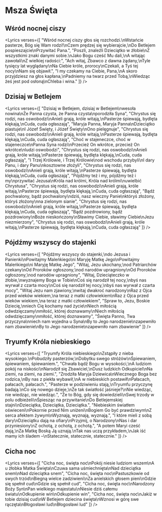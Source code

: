 
# Msza Święta

## Wśród nocnej ciszy
<Lyrics verses={[
  "Wśród nocnej ciszy głos się rozchodzi.\nWstańcie pasterze, Bóg się Wam rodzi!\nCzem prędzej się wybierajcie,\nDo Betlejem pospieszajcie\nPrzywitać Pana.",
  "Poszli, znaleźli Dzieciątko w żłobie\nZ wszystkimi znaki danymi sobie.\nJako Bogu cześć Mu dali,\nA witając zawołali\nZ wielkiej radości:",
  "Ach witaj, Zbawco z dawna żądany,\nTyle tysięcy lat wyglądany\nNa Ciebie króle, prorocy\nCzekali, a Tyś tej nocy\nNam się objawił.",
  "I my czekamy na Ciebie, Pana,\nA skoro przyjdziesz na głos kapłana,\nPadniemy na twarz przed Tobą,\nWiedząc żeś jest pod osłoną\nChleba i wina."
]} />

## Dzisiaj w Betlejem
<Lyrics verses={[
  "Dzisiaj w Betlejem, dzisiaj w Betlejem\nwesoła nowina\nŻe Panna czysta, że Panna czysta\nporodziła Syna",
  "Chrystus się rodzi, nas oswobodzi\nAnieli grają, króle witają,\nPasterze śpiewają, bydlęta klękają,\nCuda, cuda ogłaszają",
  "Maryja Panna, Maryja Panna\nDzieciątko piastuje\nI Józef Święty, i Józef Święty\nOno pielęgnuje",
  "Chrystus się rodzi, nas oswobodzi\nAnieli grają, króle witają,\nPasterze śpiewają, bydlęta klękają,\nCuda, cuda ogłaszają",
  "Choć w stajeneczce, choć w stajeneczce\nPanna Syna rodzi\nPrzecież On wkrótce, przecież On wkrótce\nludzi oswobodzi",
  "Chrystus się rodzi, nas oswobodzi\nAnieli grają, króle witają,\nPasterze śpiewają, bydlęta klękają,\nCuda, cuda ogłaszają",
  "I Trzej Królowie, i Trzej Królowie\nod wschodu przybyli\nI dary Panu, i dary Panu\nkosztowne złożyli",
  "Chrystus się rodzi, nas oswobodzi\nAnieli grają, króle witają,\nPasterze śpiewają, bydlęta klękają,\nCuda, cuda ogłaszają",
  "Pójdźmy też i my, pójdźmy też i my\nprzywitać Jezusa\nKróla nad królmi, Króla nad królmi\nuwielbić Chrystusa",
  "Chrystus się rodzi, nas oswobodzi\nAnieli grają, króle witają,\nPasterze śpiewają, bydlęta klękają,\nCuda, cuda ogłaszają",
  "Bądź pochwalony, bądź pochwalony\ndziś, nasz wieczny Panie\nktóryś złożony, któryś złożony\nna zielonym sianie",
  "Chrystus się rodzi, nas oswobodzi\nAnieli grają, króle witają,\nPasterze śpiewają, bydlęta klękają,\nCuda, cuda ogłaszają",
  "Bądź pozdrowiony, bądź pozdrowiony\nBoże nieskończony\nSławimy Ciebie, sławimy Ciebie\nJezu niezmierzony",
  "Chrystus się rodzi, nas oswobodzi\nAnieli grają, króle witają,\nPasterze śpiewają, bydlęta klękają,\nCuda, cuda ogłaszają"
]} />

## Pójdźmy wszyscy do stajenki
<Lyrics verses={[
  "Pójdźmy wszyscy do stajenki,\ndo Jezusa i Panienki\nPowitajmy Maleńkiego\ni Maryję Matkę Jego\nPowitajmy Maleńkiego\ni Maryję Matkę Jego",
  "Witaj, Jezu ukochany,\nod Patriarchów czekany\nOd Proroków ogłoszony,\nod narodów upragniony\nOd Proroków ogłoszony,\nod narodów upragniony",
  "Witaj, Dzieciąteczko w żłobie,\nwyznajemy Boga w Tobie\nCoś się narodził tej nocy,\nbyś nas wyrwał z czarta mocy\nCoś się narodził tej nocy,\nbyś nas wyrwał z czarta mocy",
  "Witaj Jezu nam zjawiony,\nwitaj dwakroć narodzony\nRaz z Ojca przed wieków wiekiem,\na teraz z matki człowiekiem\nRaz z Ojca przed wieków wiekiem,\na teraz z matki człowiekiem",
  "Spraw to, Jezu, Boskie Dziecię,\nniech Cię kochamy nad życie\nNiech miłością odwdzięczamy\nmiłość, której doznawamy\nNiech miłością odwdzięczamy\nmiłość, której doznawamy",
  "Święta Panno, Twa przyczyna\nniech nam wyjedna u Syna\nBy to Jego narodzenie\nzapewniło nam zbawienie\nBy to Jego narodzenie\nzapewniło nam zbawienie"
]} />

## Tryumfy Króla niebieskiego
<Lyrics verses={[
  "Tryumfy Króla niebieskiego\nZstąpiły z nieba wysokiego.\nPobudziły pasterzów,\nDobytku swego stróżów\nŚpiewaniem, śpiewaniem, śpiewaniem.",
  "Chwała bądź Bogu w wysokości,\nA ludziom pokój na niskości\nNarodził się Zbawiciel,\nDusz ludzkich Odkupiciel\nNa ziemi, na ziemi, na ziemi.",
  "Zrodziła Maryja Dziewica\nWiecznego Boga bez rodzica,\nBy nas z piekła wybawił,\nA w niebieskich postawił\nPałacach, pałacach, pałacach.",
  "Pasterze w podziwieniu stają,\nTryumfu przyczynę badają.\nCo się nowego dzieje,\nŻe tak światłość jaśnieje?\nNie wiedząc, nie wiedząc, nie wiedząc.",
  "Że to Bóg, gdy się dowiedzieli\nSwej trzody w polu odbieżeli\nŚpiesząc na przywitanie\nDo Betlejemskiej stajni\nDzieciątka, Dzieciątka, Dzieciątka.",
  "Niebieskim światłem oświeceni\nPokornie przed Nim uniżeni\nBogiem Go być prawdziwym\nZ serca afektem żywym\nWyznają, wyznają, wyznają.",
  "I które mieli z sobą dary\nDzieciątku dają na ofiary\nPrzyjmij, o Narodzony\nNas i dar przyniesiony\nZ ochotą, z ochotą, z ochotą.",
  "A potem Maryi cześć dają,\nZa Matkę Boską Ją uznają.\nTak nas uczą przykładem,\nJak iść mamy ich śladem –\nStatecznie, statecznie, statecznie."
]} />

## Cicha noc
<Lyrics verses={[
  "Cicha noc, święta noc\nPokój niesie ludziom wszem\nA u żłobka Matka Święta\nCzuwa sama uśmiechnięta\nNad dzieciątka snem\nNad dzieciątka snem",
  "Cicha noc, święta noc\nPastuszkowie od swych trzód\nBiegną wielce zadziwieni\nZa anielskich głosem pieni\nGdzie się spełnił cud\nGdzie się spełnił cud",
  "Cicha noc, święta noc\nNarodzony Boży Syn\nPan wielkiego majestatu\nNiesie dziś całemu światu\nOdkupienie win\nOdkupienie win",
  "Cicha noc, święta noc\nJakiż w tobie dzisiaj cud\nW Betlejem dziecina święta\nWznosi w górę swe rączęta\nBłogosławi lud\nBłogosławi lud"
]} />

